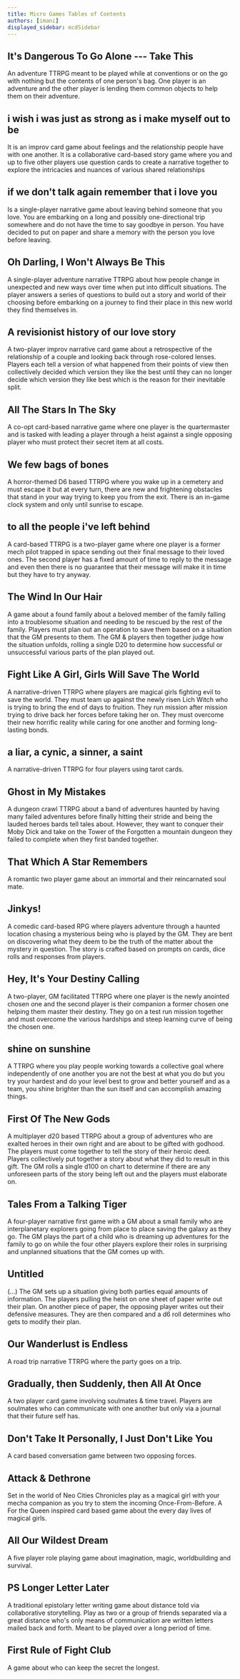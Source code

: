 ```yaml
---
title: Micro Games Tables of Contents
authors: [imani]
displayed_sidebar: mcdSidebar
---
```


## It's Dangerous To Go Alone --- Take This

An adventure TTRPG meant to be played while at conventions or on the go with nothing but the contents of one person's bag. One player is an adventure and the other player is lending them common objects to help them on their adventure. 

## i wish i was just as strong as i make myself out to be

It is an improv card game about feelings and the relationship people have with one another. It is a collaborative card-based story game where you and up to five other players use question cards to create a narrative together to explore the intricacies and nuances of various shared relationships

## if we don't talk again remember that i love you


Is a single-player narrative game about leaving behind someone that you love. You are embarking on a long and possibly one-directional trip somewhere and do not have the time to say goodbye in person. You have decided to put on paper and share a memory with the person you love before leaving. 

## Oh Darling, I Won't Always Be This

A single-player adventure narrative TTRPG about how people change in unexpected and new ways over time when put into difficult situations. The player answers a series of questions to build out a story and world of their choosing before embarking on a journey to find their place in this new world they find themselves in. 

## A revisionist history of our love story

A two-player improv narrative card game about a retrospective of the relationship of a couple and looking back through rose-colored lenses. Players each tell a version of what happened from their points of view then collectively decided which version they like the best until they can no longer decide which version they like best which is the reason for their inevitable split. 

## All The Stars In The Sky

A co-opt card-based narrative game where one player is the quartermaster and is tasked with leading a player through a heist against a single opposing player who must protect their secret item at all costs. 

## We few bags of bones

A horror-themed D6 based TTRPG where you wake up in a cemetery and must escape it but at every turn, there are new and frightening obstacles that stand in your way trying to keep you from the exit. There is an in-game clock system and only until sunrise to escape.

## to all the people i've left behind

A card-based TTRPG is a two-player game where one player is a former mech pilot trapped in space sending out their final message to their loved ones. The second player has a fixed amount of time to reply to the message and even then there is no guarantee that their message will make it in time but they have to try anyway. 

## The Wind In Our Hair

A game about a found family about a beloved member of the family falling into a troublesome situation and needing to be rescued by the rest of the family. Players must plan out an operation to save them based on a situation that the GM presents to them. The GM & players then together judge how the situation unfolds, rolling a single D20 to determine how successful or unsuccessful various parts of the plan played out.  

## Fight Like A Girl, Girls Will Save The World

A narrative-driven TTRPG where players are magical girls fighting evil to save the world. They must team up against the newly risen Lich Witch who is trying to bring the end of days to fruition. They run mission after mission trying to drive back her forces before taking her on. They must overcome their new horrific reality while caring for one another and forming long-lasting bonds.

## a liar, a cynic, a sinner, a saint

A narrative-driven TTRPG for four players using tarot cards. 

## Ghost in My Mistakes

A dungeon crawl TTRPG about a band of adventures haunted by having many failed adventures before finally hitting their stride and being the lauded heroes bards tell tales about. However, they want to conquer their Moby Dick and take on the Tower of the Forgotten a mountain dungeon they failed to complete when they first banded together. 

## That Which A Star Remembers

A romantic two player game about an immortal and their reincarnated soul mate. 

## Jinkys!

A comedic card-based RPG where players adventure through a haunted location chasing a mysterious being who is played by the GM. They are bent on discovering what they deem to be the truth of the matter about the mystery in question. The story is crafted based on prompts on cards, dice rolls and responses from players.

## Hey, It's Your Destiny Calling

A two-player, GM facilitated TTRPG where one player is the newly anointed chosen one and the second player is their companion a former chosen one helping them master their destiny. They go on a test run mission together and must overcome the various hardships and steep learning curve of being the chosen one. 

## shine on sunshine

A TTRPG where you play people working towards a collective goal where independently of one another you are not the best at what you do but you try your hardest and do your level best to grow and better yourself and as a team, you shine brighter than the sun itself and can accomplish amazing things.

## First Of The New Gods

A multiplayer d20 based TTRPG about a group of adventures who are exalted heroes in their own right and are about to be gifted with godhood. The players must come together to tell the story of their heroic deed. Players collectively put together a story about what they did to result in this gift. The GM rolls a single d100 on chart to determine if there are any unforeseen parts of the story being left out and the players must elaborate on.

## Tales From a Talking Tiger

A four-player narrative first game with a GM about a small family who are interplanetary explorers going from place to place saving the galaxy as they go. The GM plays the part of a child who is dreaming up adventures for the family to go on while the four other players explore their roles in surprising and unplanned situations that the GM comes up with. 

## Untitled

(...) The GM sets up a situation giving both parties equal amounts of information. The players pulling the heist on one sheet of paper write out their plan. On another piece of paper, the opposing player writes out their defensive measures. They are then compared and a d6 roll determines who gets to modify their plan. 

## Our Wanderlust is Endless

A road trip narrative TTRPG where the party goes on a trip. 

## Gradually, then Suddenly, then All At Once

A two player card game involving soulmates & time travel. Players are soulmates who can communicate with one another but only via a journal that their future self has. 

## Don't Take It Personally, I Just Don't Like You

A card based conversation game between two opposing forces.

## Attack & Dethrone

Set in the world of Neo Cities Chronicles play as a magical girl with your mecha companion as you try to stem the incoming Once-From-Before. A For the Queen inspired card based game about the every day lives of magical girls. 

## All Our Wildest Dream

A five player role playing game about imagination, magic, worldbuilding and survival. 

## PS Longer Letter Later

A traditional epistolary letter writing game about distance told via collaborative storytelling. Play as two or a group of friends separated via a great distance who's only means of communication are written letters mailed back and forth. Meant to be played over a long period of time.

## First Rule of Fight Club

A game about who can keep the secret the longest.